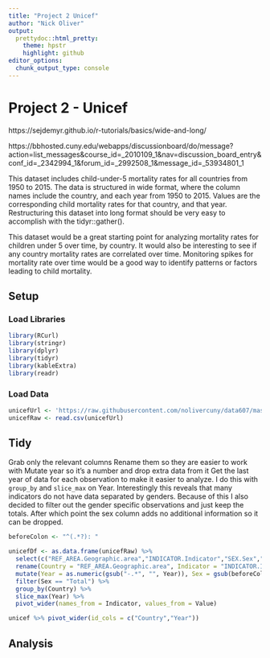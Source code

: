 ```yaml
---
title: "Project 2 Unicef"
author: "Nick Oliver"
output:
  prettydoc::html_pretty:
    theme: hpstr
    highlight: github
editor_options: 
  chunk_output_type: console
---
```


# Project 2 - Unicef

https://sejdemyr.github.io/r-tutorials/basics/wide-and-long/

https://bbhosted.cuny.edu/webapps/discussionboard/do/message?action=list_messages&course_id=_2010109_1&nav=discussion_board_entry&conf_id=_2342994_1&forum_id=_2992508_1&message_id=_53934801_1

This dataset includes child-under-5 mortality rates for all countries from 1950 to 2015. The data is structured in wide format, where the column names include the country, and each year from 1950 to 2015. Values are the corresponding child mortality rates for that country, and that year. Restructuring this dataset into long format should be very easy to accomplish with the tidyr::gather().\

This dataset would be a great starting point for analyzing mortality rates for children under 5 over time, by country. It would also be interesting to see if any country mortality rates are correlated over time. Monitoring spikes for mortality rate over time would be a good way to identify patterns or factors leading to child mortality.

## Setup

### Load Libraries
```r
library(RCurl)
library(stringr)
library(dplyr)
library(tidyr)
library(kableExtra)
library(readr)
```

### Load Data

```r
unicefUrl <- 'https://raw.githubusercontent.com/nolivercuny/data607/master/project2/datasets/childmortality/all_countries_deaths_u5_5_9_10_14_15_24.csv'
unicefRaw <- read.csv(unicefUrl)
```

## Tidy

Grab only the relevant columns
Rename them so they are easier to work with
Mutate year so it's a number and drop extra data from it
Get the last year of data for each observation to make it easier to analyze. I do this with `group_by` and `slice_max` on Year. Interestingly this reveals that many indicators do not have data separated by genders. Because of this I also decided to filter out the gender specific observations and just keep the totals. After which point the sex column adds no additional information so it can be dropped.

```r

beforeColon <- "^(.*?): "

unicefDf <- as.data.frame(unicefRaw) %>%
  select(c("REF_AREA.Geographic.area","INDICATOR.Indicator","SEX.Sex","TIME_PERIOD.Time.period","OBS_VALUE.Observation.Value" )) %>%
  rename(Country = "REF_AREA.Geographic.area", Indicator = "INDICATOR.Indicator", Sex = "SEX.Sex", Year = "TIME_PERIOD.Time.period", Value = "OBS_VALUE.Observation.Value") %>%
  mutate(Year = as.numeric(gsub("-.*", "", Year)), Sex = gsub(beforeColon, "", Sex),Country = gsub(beforeColon, "", Country),Indicator = gsub(beforeColon, "", Indicator)) %>% 
  filter(Sex == "Total") %>%
  group_by(Country) %>% 
  slice_max(Year) %>% 
  pivot_wider(names_from = Indicator, values_from = Value)
```

```r
unicef %>% pivot_wider(id_cols = c("Country","Year"))
```

## Analysis